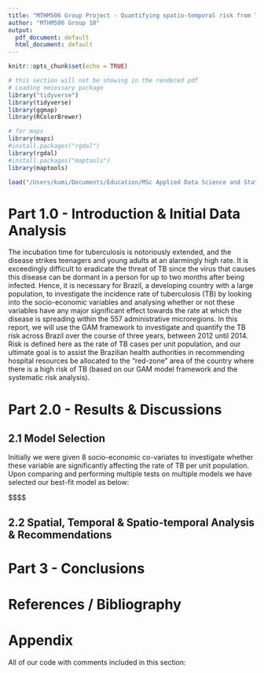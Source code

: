 ```yaml
---
title: "MTHM506 Group Project - Quantifying spatio-temporal risk from TB in Brazil"
author: "MTHM506 Group 18"
output:
  pdf_document: default
  html_document: default
---
```


```r
knitr::opts_chunk$set(echo = TRUE)
```

```r
# this section will not be showing in the rendered pdf
# Loading necessary package
library("tidyverse")
library(tidyverse)
library(ggmap)
library(RColorBrewer)

# for maps
library(maps) 
#install.packages("rgdal")
library(rgdal)
#install.packages("maptools")
library(maptools)

load("/Users/kumi/Documents/Education/MSc Applied Data Science and Statistics/TERM 2/MTHM506 (2022) Statistical Data Modelling/group project/datasets_project.RData")

```

# Part 1.0 - Introduction & Initial Data Analysis

The incubation time for tuberculosis is notoriously extended, and the disease strikes teenagers and young adults at an alarmingly high rate. It is exceedingly difficult to eradicate the threat of TB since the virus that causes this disease can be dormant in a person for up to two months after being infected. Hence, it is necessary for Brazil, a developing country with a large population, to investigate the incidence rate of tuberculosis (TB) by looking into the socio-economic variables and analysing whether or not these variables have any major significant effect towards the rate at which the disease is spreading within the 557 administrative microregions. In this report, we will use the GAM framework to investigate and quantify the TB risk across Brazil over the course of three years, between 2012 until 2014. Risk is defined here as the rate of TB cases per unit population, and our ultimate goal is to assist the Brazilian health authorities in recommending hospital resources be allocated to the "red-zone" area of the country where there is a high risk of TB (based on our GAM model framework and the systematic risk analysis).

# Part 2.0  - Results & Discussions

## 2.1 Model Selection

Initially we were given 8 socio-economic co-variates to investigate whether these variable are significantly affecting the rate of TB per unit population. Upon comparing and performing multiple tests on multiple models we have selected our best-fit model as below:

$$$$


## 2.2 Spatial, Temporal & Spatio-temporal Analysis & Recommendations

# Part 3 - Conclusions

\newpage
# References / Bibliography


\newpage
# Appendix

All of our code with comments included in this section: 

```r


```




















